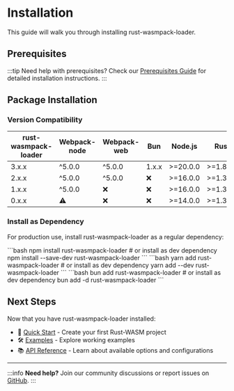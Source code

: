 
# Installation

This guide will walk you through installing rust-wasmpack-loader.

## Prerequisites

:::tip
Need help with prerequisites? Check our [Prerequisites Guide](./prerequisites) for detailed installation instructions.
:::

## Package Installation
### Version Compatibility

| rust-wasmpack-loader | Webpack-node | Webpack-web | Bun   | Node.js  | Rust     |
|----------------------|--------------|-------------|-------|----------|----------|
| 3.x.x                | ^5.0.0       | ^5.0.0      | 1.x.x | >=20.0.0 | >=1.85.1 |
| 2.x.x                | ^5.0.0       | ^5.0.0      | ❌     | >=16.0.0 | >=1.30.0 |
| 1.x.x                | ^5.0.0       | ❌           | ❌     | >=16.0.0 | >=1.30.0 |
| 0.x.x                | ⚠️           | ❌           | ❌     | >=14.0.0 | >=1.30.0 |


### Install as Dependency

For production use, install rust-wasmpack-loader as a regular dependency:

<Tabs groupId="package-managers" queryString="current-pm">
    <TabItem value="npm" label="npm" default>
        ```bash
        npm install rust-wasmpack-loader
        # or install as dev dependency
        npm install --save-dev rust-wasmpack-loader
        ```
    </TabItem>
    <TabItem value="yarn" label="yarn">
        ```bash
        yarn add rust-wasmpack-loader
        # or install as dev dependency
        yarn add --dev rust-wasmpack-loader
        ```
    </TabItem>
    <TabItem value="bun" label="bun">
        ```bash
        bun add rust-wasmpack-loader
        # or install as dev dependency
        bun add -d rust-wasmpack-loader
        ```
    </TabItem>
</Tabs>

## Next Steps

Now that you have rust-wasmpack-loader installed:

- 🚀 [Quick Start](./quick-start) - Create your first Rust-WASM project
- 🛠️ [Examples](../examples/web-webpack) - Explore working examples
- 📚 [API Reference](../api) - Learn about available options and configurations

---

:::info
**Need help?** Join our community discussions or report issues on [GitHub](https://github.com/yeskiy/rustwasm-loader).
:::
